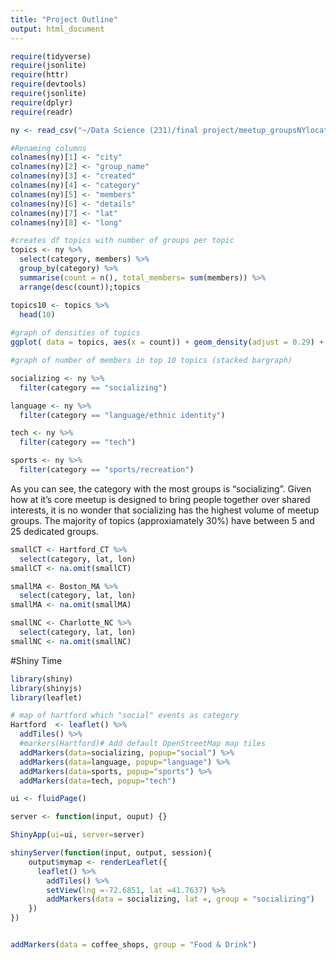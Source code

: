 ```yaml
---
title: "Project Outline"
output: html_document
---
```


```r
require(tidyverse)
require(jsonlite)
require(httr)
require(devtools)
require(jsonlite)
require(dplyr)
require(readr)

ny <- read_csv("~/Data Science (231)/final project/meetup_groupsNYlocation.csv",  col_names = FALSE)

#Renaming columns
colnames(ny)[1] <- "city"
colnames(ny)[2] <- "group_name"
colnames(ny)[3] <- "created"
colnames(ny)[4] <- "category"
colnames(ny)[5] <- "members"
colnames(ny)[6] <- "details"
colnames(ny)[7] <- "lat"
colnames(ny)[8] <- "long"
```


```r
#creates df topics with number of groups per topic
topics <- ny %>% 
  select(category, members) %>% 
  group_by(category) %>% 
  summarise(count = n(), total_members= sum(members)) %>% 
  arrange(desc(count));topics

topics10 <- topics %>% 
  head(10)
  
#graph of densities of topics
ggplot( data = topics, aes(x = count)) + geom_density(adjust = 0.29) + labs(title = "") 

#graph of number of members in top 10 topics (stacked bargraph)

```

```r
socializing <- ny %>% 
  filter(category == "socializing")

language <- ny %>% 
  filter(category == "language/ethnic identity")

tech <- ny %>% 
  filter(category == "tech")

sports <- ny %>% 
  filter(category == "sports/recreation")
```


As you can see, the category with the most groups is "socializing". Given how at it's core meetup is designed to bring people together over shared interests, it is no wonder that socializing has the highest volume of meetup groups. The majority of topics (approxiamately 30%) have between 5 and 25 dedicated groups.


```r
smallCT <- Hartford_CT %>% 
  select(category, lat, lon)
smallCT <- na.omit(smallCT)
```

```r
smallMA <- Boston_MA %>% 
  select(category, lat, lon)
smallMA <- na.omit(smallMA)
```

```r
smallNC <- Charlotte_NC %>% 
  select(category, lat, lon)
smallNC <- na.omit(smallNC)
```

#Shiny Time
```r
library(shiny)
library(shinyjs)
library(leaflet)
```

```r
# map of hartford which "social" events as category
Hartford  <- leaflet() %>%
  addTiles() %>%  
  #markers(Hartford)# Add default OpenStreetMap map tiles
  addMarkers(data=socializing, popup="social") %>% 
  addMarkers(data=language, popup="language") %>% 
  addMarkers(data=sports, popup="sports") %>% 
  addMarkers(data=tech, popup="tech")

```

```r
ui <- fluidPage()

server <- function(input, ouput) {}

ShinyApp(ui=ui, server=server)
```


```r
shinyServer(function(input, output, session){
    output$mymap <- renderLeaflet({
      leaflet() %>% 
        addTiles() %>% 
        setView(lng =-72.6851, lat =41.7637) %>% 
        addMarkers(data = socializing, lat =, group = "socializing")
    })
})


addMarkers(data = coffee_shops, group = "Food & Drink")
```





